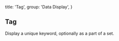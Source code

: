 
  title: 'Tag',
  group: 'Data Display',
}

## Tag

Display a unique keyword, optionally as a part of a set.

